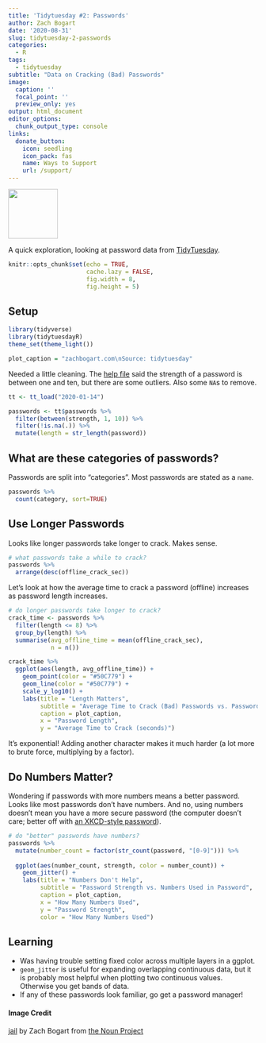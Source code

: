 ```yaml
---
title: 'Tidytuesday #2: Passwords'
author: Zach Bogart
date: '2020-08-31'
slug: tidytuesday-2-passwords
categories:
  - R
tags:
  - tidytuesday
subtitle: "Data on Cracking (Bad) Passwords"
image:
  caption: ''
  focal_point: ''
  preview_only: yes
output: html_document
editor_options:
  chunk_output_type: console
links:
  donate_button:
    icon: seedling
    icon_pack: fas
    name: Ways to Support
    url: /support/
---
```


<!-- Icon Image: Small -->
<img src="featured.png" width="100"/>

<!--Starting Blurb-->
A quick exploration, looking at password data from [TidyTuesday](https://github.com/rfordatascience/tidytuesday).

<!--Put actual work here-->

```r
knitr::opts_chunk$set(echo = TRUE, 
                      cache.lazy = FALSE,
                      fig.width = 8,
                      fig.height = 5)
```

## Setup

```r
library(tidyverse)
library(tidytuesdayR)
theme_set(theme_light())

plot_caption = "zachbogart.com\nSource: tidytuesday"
```

Needed a little cleaning. The [help file](https://github.com/rfordatascience/tidytuesday/tree/master/data/2020/2020-01-14) said the strength of a password is between one and ten, but there are some outliers. Also some `NA`s to remove.

```r
tt <- tt_load("2020-01-14")

passwords <- tt$passwords %>% 
  filter(between(strength, 1, 10)) %>% 
  filter(!is.na(.)) %>% 
  mutate(length = str_length(password))
```

## What are these categories of passwords?
Passwords are split into "categories". Most passwords are stated as a `name`. 

```r
passwords %>% 
  count(category, sort=TRUE)
```

## Use Longer Passwords

Looks like longer passwords take longer to crack. Makes sense.

```r
# what passwords take a while to crack?
passwords %>% 
  arrange(desc(offline_crack_sec))
```

Let's look at how the average time to crack a password (offline) increases as password length increases.

```r
# do longer passwords take longer to crack?
crack_time <- passwords %>% 
  filter(length <= 8) %>% 
  group_by(length) %>% 
  summarise(avg_offline_time = mean(offline_crack_sec),
            n = n())

crack_time %>% 
  ggplot(aes(length, avg_offline_time)) +
    geom_point(color = "#50C779") +
    geom_line(color = "#50C779") +
    scale_y_log10() +
    labs(title = "Length Matters",
         subtitle = "Average Time to Crack (Bad) Passwords vs. Password Length",
         caption = plot_caption,
         x = "Password Length",
         y = "Average Time to Crack (seconds)")
```

It's exponential! Adding another character makes it much harder (a lot more to brute force, multiplying by a factor).

## Do Numbers Matter?

Wondering if passwords with more numbers means a better password. Looks like most passwords don't have numbers. And no, using numbers doesn't mean you have a more secure password (the computer doesn't care; better off with [an XKCD-style password](https://xkcd.com/936/)).

```r
# do "better" passwords have numbers?
passwords %>% 
  mutate(number_count = factor(str_count(password, "[0-9]"))) %>%
  
  ggplot(aes(number_count, strength, color = number_count)) +
    geom_jitter() +
    labs(title = "Numbers Don't Help",
         subtitle = "Password Strength vs. Numbers Used in Password",
         caption = plot_caption,
         x = "How Many Numbers Used",
         y = "Password Strength",
         color = "How Many Numbers Used")
```

<!--Section on Learning (general notes that came up)-->
## Learning

- Was having trouble setting fixed color across multiple layers in a ggplot. 
- `geom_jitter` is useful for expanding overlapping continuous data, but it is probably most helpful when plotting two continuous values. Otherwise you get bands of data.
- If any of these passwords look familiar, go get a password manager!

<!--Noun Image Credit-->
#### Image Credit
[jail](https://thenounproject.com/search/?creator=4129988&q=lock&i=2585095) by Zach Bogart from [the Noun Project](https://thenounproject.com/)
